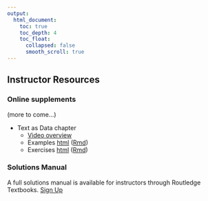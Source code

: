 ```yaml
---
output:
  html_document:
    toc: true
    toc_depth: 4
    toc_float:
      collapsed: false
      smooth_scroll: true
---
```


## Instructor Resources

### Online supplements

(more to come...)

- Text as Data chapter
    - [Video overview](https://youtu.be/sp25j9WaqwA)
    - Examples [html](instructor/text.html) ([Rmd](instructor/text.Rmd))
    - Exercises [html](instructor/text-ex.html) ([Rmd](instructor/text-ex.Rmd))

### Solutions Manual

A full solutions manual is available for instructors through Routledge Textbooks. [Sign Up](http://routledgetextbooks.com/textbooks/instructor_downloads/)

